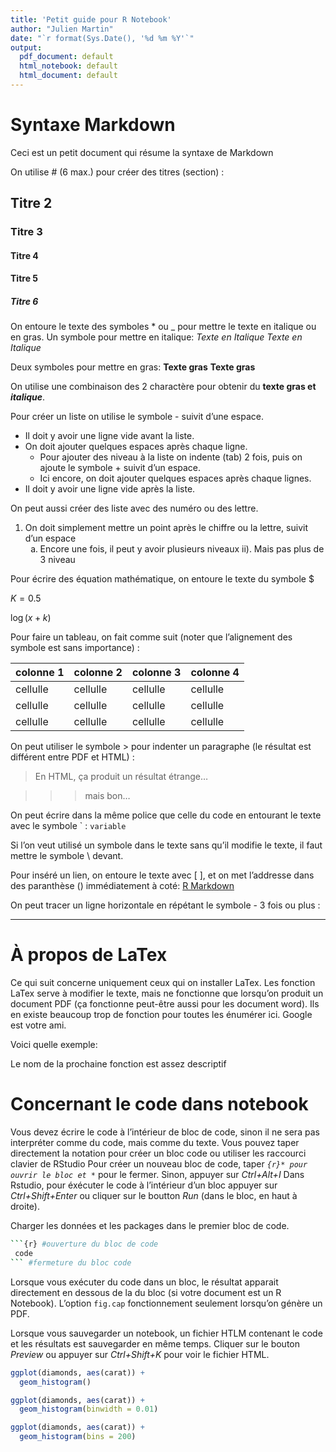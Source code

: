```yaml
---
title: 'Petit guide pour R Notebook'
author: "Julien Martin"
date: "`r format(Sys.Date(), '%d %m %Y'`"
output:
  pdf_document: default
  html_notebook: default
  html_document: default
---
```


<!-- ajouter note sur installation de tinitex pour faire des pdf-->

# Syntaxe Markdown
Ceci est un petit document qui résume la syntaxe de Markdown

On utilise # (6 max.) pour créer des titres (section) :

## Titre 2
### Titre 3
#### Titre 4
#### Titre 5
##### Titre 6

On entoure le texte des symboles * ou _ pour mettre le texte en italique ou en gras.
Un symbole pour mettre en italique:
*Texte en Italique*
_Texte en Italique_

Deux symboles pour mettre en gras:
**Texte gras**
**Texte gras**


On utilise une combinaison des 2 charactère pour obtenir du __texte gras et *italique*__.


Pour créer un liste on utilise le symbole - suivit d'une espace.

- Il doit y avoir une ligne vide avant la liste.
- On doit ajouter quelques espaces après chaque ligne.
    + Pour ajouter des niveau à la liste on indente (tab) 2 fois, puis on ajoute le symbole + suivit d'un espace.
    + Ici encore, on doit ajouter quelques espaces après chaque lignes.
- Il doit y avoir une ligne vide après la liste.


On peut aussi créer des liste avec des numéro ou des lettre.

1. On doit simplement mettre un point après le chiffre ou la lettre, suivit d'un espace
    a. Encore une fois, il peut y avoir plusieurs niveaux
        ii). Mais pas plus de 3 niveau


Pour écrire des équation mathématique, on entoure le texte du symbole \$

$K = 0.5$

$\log(x + k)$


Pour faire un tableau, on fait comme suit (noter que l'alignement des symbole est sans importance) :

colonne 1  |colonne 2|colonne 3|colonne 4
---------|--------|--------|-----------
cellulle | cellulle |cellulle| cellulle
cellulle   | cellulle |cellulle| cellulle
cellulle | cellulle |cellulle| cellulle




On peut utiliser le symbole \>  pour indenter un paragraphe (le résultat est différent entre PDF et HTML) :

>En HTML, ça produit un résultat étrange...

>>>mais bon...



On peut écrire dans la même police que celle du code en entourant le texte avec le symbole \` :
`variable`

Si l'on veut utilisé un symbole dans le texte sans qu'il modifie le texte, il faut mettre le symbole \\ devant.

Pour inséré un lien, on entoure le texte avec [ ], et on met l'addresse dans des paranthèse () immédiatement à coté:
[R Markdown](http://rmarkdown.rstudio.com)


On peut tracer un ligne horizontale en répétant le symbole - 3 fois ou plus :

---------------

# À propos de LaTex
Ce qui suit concerne uniquement ceux qui on installer LaTex.
Les fonction LaTex serve à modifier le texte, mais ne fonctionne que lorsqu'on produit un document PDF (ça fonctionne peut-être aussi pour les document word). Ils en existe beaucoup trop de fonction pour toutes les énumérer ici. Google est votre ami.

Voici quelle exemple:
\emph{texte italique}
\textcolor{red}{texte rouge}
\texttt{même police que le code de R}

Le nom de la prochaine fonction est assez descriptif
\pagebreak



# Concernant le code dans notebook
Vous devez écrire le code à l'intérieur de bloc de code, sinon il ne sera pas interpréter comme du code, mais comme du texte.
Vous pouvez taper directement la notation pour créer un bloc code ou utiliser les raccourci clavier de RStudio
Pour créer un nouveau bloc de code, taper *```{r}* pour ouvrir le bloc et *```* pour le fermer.
Sinon, appuyer sur *Ctrl+Alt+I*
Dans Rstudio, pour éxécuter le code à l'intérieur d'un bloc appuyer sur *Ctrl+Shift+Enter* ou cliquer sur le boutton *Run* (dans le bloc, en haut à droite).

Charger les données et les packages dans le premier bloc de code.
```bash
```{r} #ouverture du bloc de code
 code
``` #fermeture du bloc code
```


Lorsque vous exécuter du code dans un bloc, le résultat apparait directement en dessous de la du bloc (si votre document est un R Notebook).
L'option `fig.cap` fonctionnement seulement lorsqu'on génère un PDF.

Lorsque vous sauvegarder un notebook, un fichier HTLM contenant le code et les résultats est sauvegarder en même temps. Cliquer sur le bouton *Preview* ou appuyer sur *Ctrl+Shift+K* pour voir le fichier HTML.

```r
ggplot(diamonds, aes(carat)) +
  geom_histogram()

ggplot(diamonds, aes(carat)) +
  geom_histogram(binwidth = 0.01)

ggplot(diamonds, aes(carat)) +
  geom_histogram(bins = 200)
```
